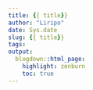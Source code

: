 ```yaml
---
title: {{ title}}
author: "Liripo"
date: Sys.date
slug: {{ title}}
tags: 
output:
  blogdown::html_page:
    highlight: zenburn
    toc: true
---
```


